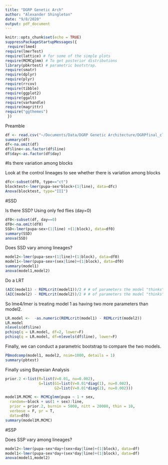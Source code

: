 ---
title: "DGRP Genetic Arch"
author: "Alexander Shingleton"
date: "9/8/2020"
output: pdf_document
---

```{r setup, include=FALSE}
knitr::opts_chunk$set(echo = TRUE)
suppressPackageStartupMessages({
 require(lme4)
require(lmerTest)
require(lattice) # for some of the simple plots
require(MCMCglmm) # To get posterior distributions
library(pbkrtest) # parametric bootstrap.
require(smatr)
require(dplyr)
require(plyr)
require(rrcov)
require(tibble)
require(ggplot2)
require(ggalt)
require(varhandle)
require(magrittr)
require("ggthemes")
 })

```

Preamble


```{r,message=FALSE, warning=FALSE}

df <- read.csv("~/Documents/Data/DGRP Genetic Architecture/DGRPfinal_clean.csv")
summary(df)
df<-na.omit(df)
df$line<-as.factor(df$line)
df$day<-as.factor(df$day)
```
#Is there variation among blocks

Look at the control lineages to see whether there is variation among blocks
```{r,message=FALSE, warning=FALSE}
dfc<-subset(df0, type=="ct")
blocktest<-lmer(pupa~sex*block+(1|line), data=dfc)
Anova(blocktest, type="III")
```

#SSD

Is there SSD? Using only fed flies (day=0)

```{r,message=FALSE, warning=FALSE}
df0<-subset(df, day==0)
df0<-na.omit(df0)
SSD<-lmer(pupa~sex+(1|line) +(1|block), data=df0)
summary(SSD)
anova(SSD)
```
Does SSD vary among lineages?

```{r,message=FALSE, warning=FALSE}
model2<-lmer(pupa~sex+(1|line)+(1|block), data=df0)
model1<-lmer(pupa~sex+(sex|line)+(1|block), data=df0)
summary(model1)
anova(model1,model2)
```
Do a LRT

```{r,message=FALSE, warning=FALSE}
(AIC(model1) - REMLcrit(model1))/2 # # of parameters the model "thinks" are being estimated
(AIC(model2) - REMLcrit(model2))/2 # # of parameters the model "thinks" are being estimated

```
So lme4/lmer is treating model 1 as having two more parameters than model2.
```{r,message=FALSE, warning=FALSE}
LR.model <-  -as.numeric(REMLcrit(model1) - REMLcrit(model2))
LR.model
nlevels(df$line)
pchisq(q = LR.model, df=2, lower=F)
pchisq(q = LR.model, df=nlevels(df$line), lower=F)
```
Finally, we can conduct a parametric bootstrap to compare the two models.

```{r echo=FALSE, message = FALSE, warning=FALSE}
PBmodcomp(model1, model2, nsim=1000, details = 1)
summary(pbtest)
```

Finally using Bayesian Analysis

```{r,message=FALSE, warning=FALSE}
prior.2 <-list(R=list(V=0.01, nu=0.002), 
               G=list(G1=list(V=0.01*diag(1), nu=0.002),
                      G2=list(V=0.01*diag(2), nu=0.002)))

model1M.MCMC <- MCMCglmm(pupa ~ 1 + sex, 
  random=~block + us(1 + sex):line,
  prior = prior.2, burnin = 5000, nitt = 20000, thin = 10,
  verbose = F, pr = T,
  data=df0)
summary(model1M.MCMC)
```

#SSP

Does SSP vary among lineages?

```{r,message=FALSE, warning=FALSE}

model2<-lmer(pupa~sex*day+(sex+day|line)+(1|block), data=df)
model1<-lmer(pupa~sex*day+(sex*day|line)+(1|block), data=df)
anova(model1,model2)
```